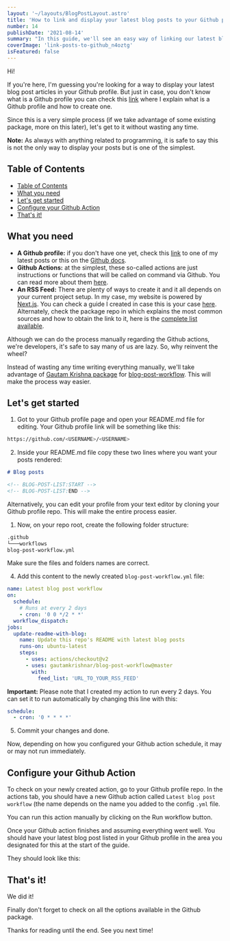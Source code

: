 ```yaml
---
layout: '~/layouts/BlogPostLayout.astro'
title: 'How to link and display your latest blog posts to your Github profile'
number: 14
publishDate: '2021-08-14'
summary: "In this guide, we'll see an easy way of linking our latest blog posts to our Github profile using a 3rd party package."
coverImage: 'link-posts-to-github_n4oztg'
isFeatured: false
---
```



Hi!

If you're here, I'm guessing you're looking for a way to display your latest blog post articles in your Github profile. But just in case, you don't know what is a Github profile you can check this [link](https://www.sergiobarria.com/blog/how-to-create-and-edit-your-github-profile) where I explain what is a Github profile and how to create one.

Since this is a very simple process (if we take advantage of some existing package, more on this later), let's get to it without wasting any time.

**Note:** As always with anything related to programming, it is safe to say this is not the only way to display your posts but is one of the simplest.

## Table of Contents

- [Table of Contents](#table-of-contents)
- [What you need](#what-you-need)
- [Let's get started](#lets-get-started)
- [Configure your Github Action](#configure-your-github-action)
- [That's it!](#thats-it)

## What you need

- **A Github profile:** if you don't have one yet, check this [link](https://www.sergiobarria.com/blog/how-to-create-and-edit-your-github-profile) to one of my latest posts or this on the [Github docs](https://docs.github.com/en/github/setting-up-and-managing-your-github-profile/customizing-your-profile/about-your-profile).
- **Github Actions:** at the simplest, these so-called actions are just instructions or functions that will be called on command via Github. You can read more about them [here](https://docs.github.com/en/actions/learn-github-actions/introduction-to-github-actions).
- **An RSS Feed:** There are plenty of ways to create it and it all depends on your current project setup. In my case, my website is powered by [Next.js](https://nextjs.org/). You can check a guide I created in case this is your case [here](https://www.sergiobarria.com/blog/how-to-add-rss-feed-to-next-js-site). Alternately, check the package repo in which explains the most common sources and how to obtain the link to it, here is the [complete list available](https://github.com/gautamkrishnar/blog-post-workflow#popular-sources).

Although we can do the process manually regarding the Github actions, we're developers, it's safe to say many of us are lazy. So, why reinvent the wheel?

Instead of wasting any time writing everything manually, we'll take advantage of [Gautam Krishna package](https://github.com/gautamkrishnar/blog-post-workflow) for [blog-post-workflow](https://github.com/gautamkrishnar/blog-post-workflow). This will make the process way easier.

## Let's get started

1. Got to your Github profile page and open your README.md file for editing. Your Github profile link will be something like this:

```bash
https://github.com/<USERNAME>/<USERNAME>
```

2. Inside your README.md file copy these two lines where you want your posts rendered:

```markdown
# Blog posts

<!-- BLOG-POST-LIST:START -->
<!-- BLOG-POST-LIST:END -->
```

Alternatively, you can edit your profile from your text editor by cloning your Github profile repo. This will make the entire process easier.

1. Now, on your repo root, create the following folder structure:

```md
.github
└───workflows
blog-post-workflow.yml
```

Make sure the files and folders names are correct.

4. Add this content to the newly created `blog-post-workflow.yml` file:

```yaml:blog-post-workflow.yml
name: Latest blog post workflow
on:
  schedule:
    # Runs at every 2 days
    - cron: '0 0 */2 * *'
  workflow_dispatch:
jobs:
  update-readme-with-blog:
    name: Update this repo's README with latest blog posts
    runs-on: ubuntu-latest
    steps:
      - uses: actions/checkout@v2
      - uses: gautamkrishnar/blog-post-workflow@master
        with:
          feed_list: 'URL_TO_YOUR_RSS_FEED'
```

**Important:** Please note that I created my action to run every 2 days. You can set it to run automatically by changing this line with this:

```yaml:blog-post-workflow.yml
schedule:
  - cron: '0 * * * *'
```

5. Commit your changes and done.

Now, depending on how you configured your Github action schedule, it may or may not run immediately.

## Configure your Github Action

To check on your newly created action, go to your Github profile repo. In the actions tab, you should have a new Github action called `Latest blog post workflow` (the name depends on the name you added to the config `.yml` file.

You can run this action manually by clicking on the Run workflow button.

<CloudinaryImage
	publicId="sergiobarria/posts/link-blog-post-to-github-profile/run-workflow_s2xbax"
	alt="creating new posts"
	width={385}
	height={183}
/>

Once your Github action finishes and assuming everything went well. You should have your latest blog post listed in your Github profile in the area you designated for this at the start of the guide.

They should look like this:

<CloudinaryImage
	publicId="sergiobarria/posts/link-blog-post-to-github-profile/final-result_ugg9lc"
	alt="creating new posts"
	width={1918}
	height={426}
/>

## That's it!

We did it!

Finally don't forget to check on all the options available in the Github package.

Thanks for reading until the end. See you next time!
